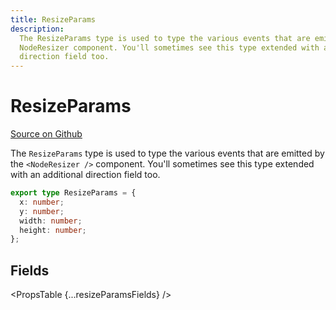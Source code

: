 ```yaml
---
title: ResizeParams
description:
  The ResizeParams type is used to type the various events that are emitted by the
  NodeResizer component. You'll sometimes see this type extended with an additional
  direction field too.
---
```



# ResizeParams

[Source on Github](https://github.com/wbkd/react-flow/blob/bacaa99c73b347856f63c5d495f5a0829be1e431/packages/node-resizer/src/types.ts/#L4)

The `ResizeParams` type is used to type the various events that are emitted by the
`<NodeResizer />` component. You'll sometimes see this type extended with an additional
direction field too.

```ts
export type ResizeParams = {
  x: number;
  y: number;
  width: number;
  height: number;
};
```

## Fields

<PropsTable {...resizeParamsFields} />
